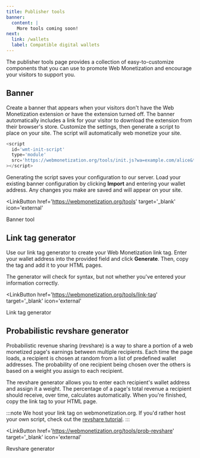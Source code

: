 ```yaml
---
title: Publisher tools
banner:
  content: |
    More tools coming soon!
next:
  link: /wallets
  label: Compatible digital wallets
---
```



The <LinkOut href="https://webmonetization.org/tools">publisher tools</LinkOut> page provides a collection of easy-to-customize components that you can use to promote Web Monetization and encourage your visitors to support you.

## Banner

Create a banner that appears when your visitors don't have the Web Monetization extension or have the extension turned off. The banner automatically includes a link for your visitor to download the extension from their browser's store. Customize the settings, then generate a script to place on your site. The script will automatically web monetize your site.

```js wrap title="Example"
<script
  id='wmt-init-script'
  type='module'
  src='https://webmonetization.org/tools/init.js?wa=example.com/alice&types=banner'
></script>
```

Generating the script saves your configuration to our server. Load your existing banner configuration by clicking **Import** and entering your wallet address. Any changes you make are saved and will appear on your site.

<LinkButton
  href='https://webmonetization.org/tools'
  target='_blank'
  icon='external'
>
  Banner tool
</LinkButton>

## Link tag generator

Use our link tag generator to create your Web Monetization link tag. Enter your wallet address into the provided field and click **Generate**. Then, copy the tag and add it to your HTML pages.

The generator will check for syntax, but not whether you've entered your information correctly.

<LinkButton
  href='https://webmonetization.org/tools/link-tag'
  target='_blank'
  icon='external'
>
  Link tag generator
</LinkButton>

## Probabilistic revshare generator

Probabilistic revenue sharing (revshare) is a way to share a portion of a web monetized page's earnings between multiple recipients. Each time the page loads, a recipient is chosen at random from a list of predefined wallet addresses. The probability of one recipient being chosen over the others is based on a weight you assign to each recipient.

The revshare generator allows you to enter each recipient's wallet address and assign it a weight. The percentage of a page's total revenue a recipient should receive, over time, calculates automatically. When you're finished, copy the link tag to your HTML page.

:::note
We host your link tag on webmonetization.org. If you'd rather host your own script, check out the [revshare tutorial](/tutorials/revenue-sharing).
:::

<LinkButton
  href='https://webmonetization.org/tools/prob-revshare'
  target='_blank'
  icon='external'
>
  Revshare generator
</LinkButton>
